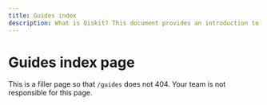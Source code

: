 ```yaml
---
title: Guides index
description: What is Qiskit? This document provides an introduction to the Qiskit stack.
---
```


# Guides index page

This is a filler page so that `/guides` does not 404. Your team is not responsible for this page.
